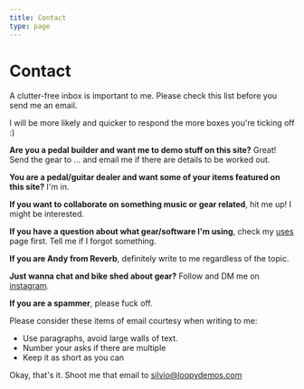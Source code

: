```yaml
---
title: Contact
type: page
---
```


# Contact

A clutter-free inbox is important to me. Please check this list before you send me an email.

I will be more likely and quicker to respond the more boxes you're ticking off :)

**Are you a pedal builder and want me to demo stuff on this site?** Great! Send the gear to ... and email me if there are details to be worked out.

**You are a pedal/guitar dealer and want some of your items featured on this site?** I'm in.

**If you want to collaborate on something music or gear related**, hit me up! I might be interested.

**If you have a question about what gear/software I'm using**, check my [uses](/uses) page first. Tell me if I forgot something.

**If you are Andy from Reverb**, definitely write to me regardless of the topic.

**Just wanna chat and bike shed about gear?** Follow and DM me on [instagram](https://www.instagram.com/loopydemos/).

**If you are a spammer**, please fuck off.

Please consider these items of email courtesy when writing to me:

- Use paragraphs, avoid large walls of text.
- Number your asks if there are multiple
- Keep it as short as you can

Okay, that's it. Shoot me that email to silvio@loopydemos.com
